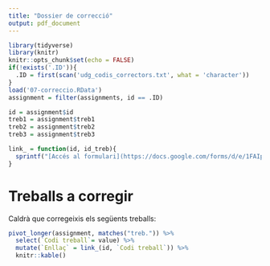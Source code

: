 ```yaml
---
title: "Dossier de correcció"
output: pdf_document
---
```


```r
library(tidyverse)
library(knitr)
knitr::opts_chunk$set(echo = FALSE)
if(!exists('.ID')){
  .ID = first(scan('udg_codis_correctors.txt', what = 'character'))
}
load('07-correccio.RData')
assignment = filter(assignments, id == .ID)

id = assignment$id
treb1 = assignment$treb1
treb2 = assignment$treb2
treb3 = assignment$treb3

link_ = function(id, id_treb){
  sprintf("[Accés al formulari](https://docs.google.com/forms/d/e/1FAIpQLSfEVadSuky9gkmmGbsKbgM7Lbbkbe4A6ITVPGAjI9rQt7TCEw/viewform?usp=pp_url&entry.1912960910=%s&entry.1481792059=%s)", id, id_treb)
}
```

# Treballs a corregir

Caldrà que corregeixis els següents treballs:

```r
pivot_longer(assignment, matches("treb.")) %>%
  select(`Codi treball`= value) %>%
  mutate(`Enllaç` = link_(id, `Codi treball`)) %>%
  knitr::kable()
```

